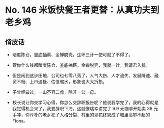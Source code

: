 # No. 146 米饭快餐王者更替：从真功夫到老乡鸡

## 俏皮话

- 暗度陈仓，釜底抽薪、金蝉脱壳，连环三计一使可就了不得了。

- 管你什么钱都暗度陈仓，釜底抽薪，金蝉脱壳，我就一计，我请君入瓮。

- 但是闹到这步田地，公司也七零八落了，人气大伤、人才流失、发展降速、融资不畅、上市遇挫、估值缩水，形象也大大折损。

- 子曾经曰过，一山不容二虎，除非一公一母。

- 校长说让你交学习心得，你怎么交辞职报告呢？他说我学完了，我的心得就是我觉得机会来了，我要辞职下海。这就像瑞幸讲完了 9.9 元咖啡开始卖 38 元手冲，你淳朴的老乡犯了人格分裂，村里的翠花终究成了城里高攀不起的 Fiona。
